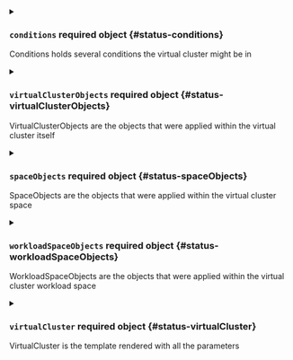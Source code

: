 

<PartialPhase />


<PartialReason />


<PartialMessage />



<details className="config-field" data-expandable="true">
<summary>

### `conditions` <span className="config-field-required" data-required="false">required</span> <span className="config-field-type">object</span> <span className="config-field-default"></span> <span className="config-field-enum"></span> {#status-conditions}

Conditions holds several conditions the virtual cluster might be in

</summary>

<PartialConditionsreference />


</details>



<details className="config-field" data-expandable="true">
<summary>

### `virtualClusterObjects` <span className="config-field-required" data-required="false">required</span> <span className="config-field-type">object</span> <span className="config-field-default"></span> <span className="config-field-enum"></span> {#status-virtualClusterObjects}

VirtualClusterObjects are the objects that were applied within the virtual cluster itself

</summary>

<PartialVirtualClusterObjectsreference />


</details>



<details className="config-field" data-expandable="true">
<summary>

### `spaceObjects` <span className="config-field-required" data-required="false">required</span> <span className="config-field-type">object</span> <span className="config-field-default"></span> <span className="config-field-enum"></span> {#status-spaceObjects}

SpaceObjects are the objects that were applied within the virtual cluster space

</summary>

<PartialSpaceObjectsreference />


</details>



<details className="config-field" data-expandable="true">
<summary>

### `workloadSpaceObjects` <span className="config-field-required" data-required="false">required</span> <span className="config-field-type">object</span> <span className="config-field-default"></span> <span className="config-field-enum"></span> {#status-workloadSpaceObjects}

WorkloadSpaceObjects are the objects that were applied within the virtual cluster workload space

</summary>

<PartialWorkloadSpaceObjectsreference />


</details>



<details className="config-field" data-expandable="true">
<summary>

### `virtualCluster` <span className="config-field-required" data-required="false">required</span> <span className="config-field-type">object</span> <span className="config-field-default"></span> <span className="config-field-enum"></span> {#status-virtualCluster}

VirtualCluster is the template rendered with all the parameters

</summary>

<PartialVirtualClusterreference />


</details>


<PartialIgnoreReconciliation />
